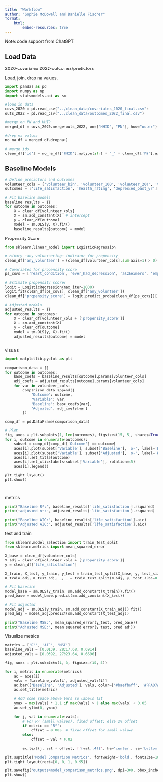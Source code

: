 ```yaml
---
title: "Workflow"
author: "Sophie McDowall and Danielle Fischer"
format:
    html:
        embed-resources: true
---
```


Note: code support from ChatGPT

## Load Data
2020-covariates
2022-outcomes/predictors

Load, join, drop na values.

```python
import pandas as pd
import numpy as np
import statsmodels.api as sm

#load in data
covs_2020 = pd.read_csv("../clean_data/covariates_2020_final.csv")
outs_2022 = pd.read_csv("../clean_data/outcomes_2022_final.csv")

#merge on PN and HHID
merged_df = covs_2020.merge(outs_2022, on=["HHID", "PN"], how="outer")

#drop na values
no_na_df = merged_df.dropna()

# merge ids
clean_df['id'] = no_na_df['HHID'].astype(str) + "_" + clean_df['PN'].astype(str)

```


## Baseline Models
```python
# Define predictors and outcomes
volunteer_cols = ['volunteer_bin', 'volunteer_100', 'volunteer_200', 'volunteer_50']
outcomes = ['life_satisfaction', 'health_rating', 'depressed_past_yr']

# Fit baseline models
baseline_results = {}
for outcome in outcomes:
    X = clean_df[volunteer_cols]
    X = sm.add_constant(X)  # intercept
    y = clean_df[outcome]
    model = sm.OLS(y, X).fit()
    baseline_results[outcome] = model

```


Propensity Score
```python

from sklearn.linear_model import LogisticRegression

# Binary "any volunteering" indicator for propensity
clean_df['any_volunteer'] = (clean_df[volunteer_cols].sum(axis=1) > 0).astype(int)

# Covariates for propensity score
ps_covs = ['heart_condition', 'ever_had_depression', 'alzheimers', 'employment_status']

# Estimate propensity scores
logit = LogisticRegression(max_iter=1000)
logit.fit(clean_df[ps_covs], clean_df['any_volunteer'])
clean_df['propensity_score'] = logit.predict_proba(clean_df[ps_covs])[:, 1]

# Adjusted models
adjusted_results = {}
for outcome in outcomes:
    X = clean_df[volunteer_cols + ['propensity_score']]
    X = sm.add_constant(X)
    y = clean_df[outcome]
    model = sm.OLS(y, X).fit()
    adjusted_results[outcome] = model



```

visuals
```python
import matplotlib.pyplot as plt

comparison_data = []
for outcome in outcomes:
    base_coefs = baseline_results[outcome].params[volunteer_cols]
    adj_coefs = adjusted_results[outcome].params[volunteer_cols]
    for var in volunteer_cols:
        comparison_data.append({
            'Outcome': outcome,
            'Variable': var,
            'Baseline': base_coefs[var],
            'Adjusted': adj_coefs[var]
        })

comp_df = pd.DataFrame(comparison_data)

# Plot
fig, axes = plt.subplots(1, len(outcomes), figsize=(15, 5), sharey=True)
for i, outcome in enumerate(outcomes):
    subset = comp_df[comp_df['Outcome'] == outcome]
    axes[i].plot(subset['Variable'], subset['Baseline'], 'o-', label='Baseline')
    axes[i].plot(subset['Variable'], subset['Adjusted'], 'o-', label='With Propensity')
    axes[i].set_title(outcome)
    axes[i].set_xticklabels(subset['Variable'], rotation=45)
    axes[i].legend()

plt.tight_layout()
plt.show()




```



metrics
```python
print("Baseline R²:", baseline_results['life_satisfaction'].rsquared)
print("Adjusted R²:", adjusted_results['life_satisfaction'].rsquared)

print("Baseline AIC:", baseline_results['life_satisfaction'].aic)
print("Adjusted AIC:", adjusted_results['life_satisfaction'].aic)

```


test and train
```python
from sklearn.model_selection import train_test_split
from sklearn.metrics import mean_squared_error

X_base = clean_df[volunteer_cols]
X_adj = clean_df[volunteer_cols + ['propensity_score']]
y = clean_df['life_satisfaction']

X_train, X_test, y_train, y_test = train_test_split(X_base, y, test_size=0.2, random_state=1)
X_train_adj, X_test_adj, _, _ = train_test_split(X_adj, y, test_size=0.2, random_state=1)

# Fit baseline
model_base = sm.OLS(y_train, sm.add_constant(X_train)).fit()
pred_base = model_base.predict(sm.add_constant(X_test))

# Fit adjusted
model_adj = sm.OLS(y_train, sm.add_constant(X_train_adj)).fit()
pred_adj = model_adj.predict(sm.add_constant(X_test_adj))

print("Baseline MSE:", mean_squared_error(y_test, pred_base))
print("Adjusted MSE:", mean_squared_error(y_test, pred_adj))


```

Visualize metrics
```python

metrics = ['R²', 'AIC', 'MSE']
baseline_vals = [0.0139, 28217.68, 0.6914]
adjusted_vals = [0.0392, 27923.64, 0.6696]

fig, axes = plt.subplots(1, 3, figsize=(15, 5))

for i, metric in enumerate(metrics):
    ax = axes[i]
    vals = [baseline_vals[i], adjusted_vals[i]]
    ax.bar(['Baseline', 'Adjusted'], vals, color=['#baefbaff', '#FFA07A'])
    ax.set_title(metric)
    
    # Add some space above bars so labels fit
    ymax = max(vals) * 1.1 if max(vals) > 1 else max(vals) + 0.05
    ax.set_ylim(0, ymax)
    
    for j, val in enumerate(vals):
        # For R² (small values), fixed offset; else 2% offset
        if metric == 'R²':
            offset = 0.005  # fixed offset for small values
        else:
            offset = val * 0.02
        
        ax.text(j, val + offset, f'{val:.4f}', ha='center', va='bottom', fontsize=10)

plt.suptitle('Model Comparison Metrics', fontweight='bold', fontsize=18)
plt.tight_layout(rect=[0, 0, 1, 0.95])

plt.savefig('outputs/model_comparison_metrics.png', dpi=300, bbox_inches='tight')
plt.show()

```